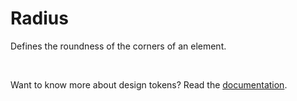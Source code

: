 # Radius

Defines the roundness of the corners of an element.

<br />

<TokensGrid foundation="radius" />

Want to know more about design tokens? Read the [documentation](https://shoreline.vtex.com/guides/styling/design-tokens).
